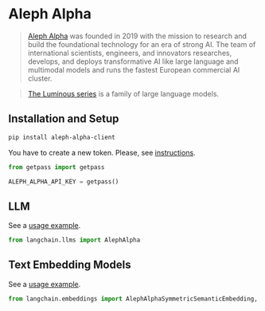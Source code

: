 # Aleph Alpha

>[Aleph Alpha](https://docs.aleph-alpha.com/) was founded in 2019 with the mission to research and build the foundational technology for an era of strong AI. The team of international scientists, engineers, and innovators researches, develops, and deploys transformative AI like large language and multimodal models and runs the fastest European commercial AI cluster.

>[The Luminous series](https://docs.aleph-alpha.com/docs/introduction/luminous/) is a family of large language models.

## Installation and Setup

```bash
pip install aleph-alpha-client
```

You have to create a new token. Please, see [instructions](https://docs.aleph-alpha.com/docs/account/#create-a-new-token).

```python
from getpass import getpass

ALEPH_ALPHA_API_KEY = getpass()
```


## LLM

See a [usage example](/docs/modules/model_io/models/llms/integrations/aleph_alpha).

```python
from langchain.llms import AlephAlpha
```

## Text Embedding Models

See a [usage example](/docs/modules/data_connection/text_embedding/integrations/aleph_alpha).

```python
from langchain.embeddings import AlephAlphaSymmetricSemanticEmbedding, AlephAlphaAsymmetricSemanticEmbedding
```
